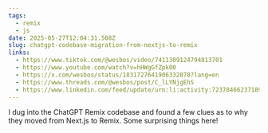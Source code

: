 ```yaml
---
tags:
  - remix
  - js
date: 2025-05-27T12:04:31.508Z
slug: chatgpt-codebase-migration-from-nextjs-to-remix
links:
  - https://www.tiktok.com/@wesbos/video/7411309124794813701
  - https://www.youtube.com/watch?v=hHWgGfZpk00
  - https://x.com/wesbos/status/1831727641906332078?lang=en
  - https://www.threads.com/@wesbos/post/C_lLYNjgEhS
  - https://www.linkedin.com/feed/update/urn:li:activity:7237846623718916097/
---
```


I dug into the ChatGPT Remix codebase and found a few clues as to why they moved from Next.js to Remix. Some surprising things here!
